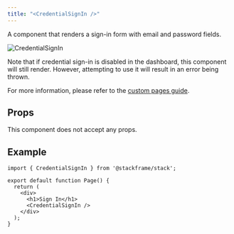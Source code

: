 ```yaml
---
title: "<CredentialSignIn />"
---
```


A component that renders a sign-in form with email and password fields.

<div className="stack-white-image-showcase stack-250h">
  <img src="/imgs/credential-sign-in.png" alt="CredentialSignIn" />
</div>

Note that if credential sign-in is disabled in the dashboard, this component will still render. However, attempting to use it will result in an error being thrown.

For more information, please refer to the [custom pages guide](../customization/custom-pages.mdx).

## Props

This component does not accept any props.

## Example

```tsx
import { CredentialSignIn } from '@stackframe/stack';

export default function Page() {
  return (
    <div>
      <h1>Sign In</h1>
      <CredentialSignIn />
    </div>
  );
}
```
